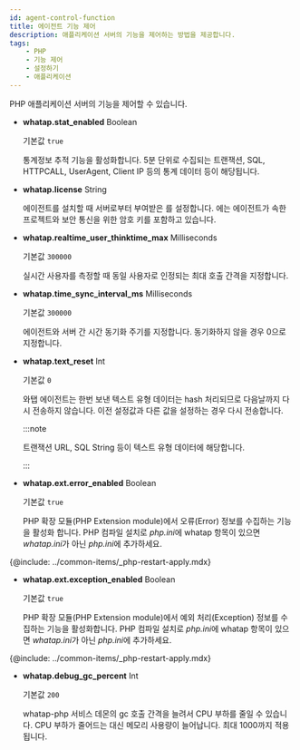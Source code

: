 ```yaml
---
id: agent-control-function
title: 에이전트 기능 제어
description: 애플리케이션 서버의 기능을 제어하는 방법을 제공합니다.
tags:
    - PHP
    - 기능 제어
    - 설정하기
    - 애플리케이션
---
```


PHP 애플리케이션 서버의 기능을 제어할 수 있습니다.

* **whatap.stat_enabled** <span class='type'>Boolean</span>

  기본값 `true`

  통계정보 추적 기능을 활성화합니다. 5분 단위로 수집되는 트랜잭션, SQL, HTTPCALL, UserAgent, Client IP 등의 통계 데이터 등이 해당됩니다.

* **whatap.license** <span class='type'>String</span>

  에이전트를 설치할 때 서버로부터 부여받은 를 설정합니다. 에는 에이전트가 속한 프로젝트와 보안 통신을 위한 암호 키를 포함하고 있습니다.

* **whatap.realtime_user_thinktime_max** <span class='type'>Milliseconds</span>

  기본값 `300000`

  실시간 사용자를 측정할 때 동일 사용자로 인정되는 최대 호출 간격을 지정합니다.

* **whatap.time_sync_interval_ms** <span class='type'>Milliseconds</span>

  기본값 `300000`

  에이전트와 서버 간 시간 동기화 주기를 지정합니다. 동기화하지 않을 경우 0으로 지정합니다.

* **whatap.text_reset** <span class='type'>Int</span>

  기본값 `0`

  와탭 에이전트는 한번 보낸 텍스트 유형 데이터는 hash 처리되므로 다음날까지 다시 전송하지 않습니다. 이전 설정값과 다른 값을 설정하는 경우 다시 전송합니다.

  :::note

  트랜잭션 URL, SQL String 등이 텍스트 유형 데이터에 해당합니다.

  :::

* **whatap.ext.error_enabled** <span class='type'>Boolean</span>

  기본값 `true`

  PHP 확장 모듈(PHP Extension module)에서 오류(Error) 정보를 수집하는 기능을 활성화 합니다. PHP 컴파일 설치로 *php.ini*에 whatap 항목이 있으면 *whatap.ini*가 아닌 *php.ini*에 추가하세요.

{@include: ../common-items/_php-restart-apply.mdx}

* **whatap.ext.exception_enabled** <span class='type'>Boolean</span>

  기본값 `true`

  PHP 확장 모듈(PHP Extension module)에서 예외 처리(Exception) 정보를 수집하는 기능을 활성화합니다. PHP 컴파일 설치로 *php.ini*에 whatap 항목이 있으면 *whatap.ini*가 아닌 *php.ini*에 추가하세요.

{@include: ../common-items/_php-restart-apply.mdx}

* **whatap.debug_gc_percent** <span class='type'>Int</span>

  기본값 `200`
  
  whatap-php 서비스 데몬의 gc 호출 간격을 늘려서 CPU 부하를 줄일 수 있습니다. CPU 부하가 줄어드는 대신 메모리 사용량이 늘어납니다. 최대 1000까지 적용됩니다.